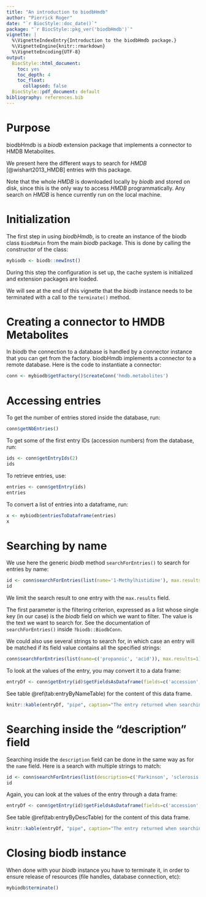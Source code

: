 ```yaml
---
title: "An introduction to biodbHmdb"
author: "Pierrick Roger"
date: "`r BiocStyle::doc_date()`"
package: "`r BiocStyle::pkg_ver('biodbHmdb')`"
vignette: |
  %\VignetteIndexEntry{Introduction to the biodbHmdb package.}
  %\VignetteEngine{knitr::rmarkdown}
  %\VignetteEncoding{UTF-8}
output:
  BiocStyle::html_document:
    toc: yes
    toc_depth: 4
    toc_float:
      collapsed: false
  BiocStyle::pdf_document: default
bibliography: references.bib
---
```


# Purpose

biodbHmdb is a *biodb* extension package that implements a connector to
HMDB Metabolites.

We present here the different ways to search for *HMDB* [@wishart2013_HMDB]
entries with this package.

Note that the whole *HMDB* is downloaded locally by *biodb* and stored on disk,
since this is the only way to access *HMDB* programmatically.
Any search on *HMDB* is hence currently run on the local machine.

# Initialization

The first step in using *biodbHmdb*, is to create an instance of the biodb
class `BiodbMain` from the main *biodb* package. This is done by calling the
constructor of the class:
```r
mybiodb <- biodb::newInst()
```
During this step the configuration is set up, the cache system is initialized
and extension packages are loaded.

We will see at the end of this vignette that the *biodb* instance needs to be
terminated with a call to the `terminate()` method.

# Creating a connector to HMDB Metabolites

In *biodb* the connection to a database is handled by a connector instance that
you can get from the factory.
biodbHmdb implements a connector to a remote database.
Here is the code to instantiate a connector:
```r
conn <- mybiodb$getFactory()$createConn('hmdb.metabolites')
```

# Accessing entries

To get the number of entries stored inside the database, run:
```r
conn$getNbEntries()
```

To get some of the first entry IDs (accession numbers) from the database, run:
```r
ids <- conn$getEntryIds(2)
ids
```

To retrieve entries, use:
```r
entries <- conn$getEntry(ids)
entries
```

To convert a list of entries into a dataframe, run:
```r
x <- mybiodb$entriesToDataframe(entries)
x
```

# Searching by name

We use here the generic *biodb* method `searchForEntries()` to search for
entries by name:
```r
id <- conn$searchForEntries(list(name='1-Methylhistidine'), max.results=1)
id
```
We limit the search result to one entry with the `max.results` field.

The first parameter is the filtering criterion, expressed as a list whose
single key (in our case) is the *biodb* field on which we want to filter.
The value is the text we want to search for.
See the documentation of `searchForEntries()` inside `?biodb::BiodbConn`.

We could also use several strings to search for, in which case an entry will be
matched if its field value contains all the specified strings:
```r
conn$searchForEntries(list(name=c('propanoic', 'acid')), max.results=1)
```

To look at the values of the entry, you may convert it to a data frame:
```r
entryDf <- conn$getEntry(id)$getFieldsAsDataframe(fields=c('accession', 'name'))
```
See table \@ref(tab:entryByNameTable) for the content of this data frame.

```r
knitr::kable(entryDf, "pipe", caption="The entry returned when searching by name.")
```

# Searching inside the "description" field

Searching inside the `description` field can be done in the same way as for the
`name` field.
Here is a search with multiple strings to match:
```r
id <- conn$searchForEntries(list(description=c('Parkinson', 'sclerosis')), max.results=1)
id
```

Again, you can look at the values of the entry through a data frame:
```r
entryDf <- conn$getEntry(id)$getFieldsAsDataframe(fields=c('accession', 'name', 'description'))
```
See table \@ref(tab:entryByDescTable) for the content of this data frame.

```r
knitr::kable(entryDf, "pipe", caption="The entry returned when searching by description.")
```

# Closing biodb instance

When done with your *biodb* instance you have to terminate it, in order to
ensure release of resources (file handles, database connection, etc):
```r
mybiodb$terminate()
```
